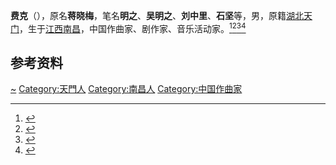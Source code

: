{{Otheruses|other=名为石坚的其他人物|石坚 (消歧义)}}

'''费克'''（{{bd|1917年|12月7日|1968年|12月18日|}}），原名'''蒋晓梅'''，笔名'''明之'''、'''吴明之'''、'''刘中里'''、'''石坚'''等，男，原籍[[湖北|湖北]][[天门县|天门]]，生于[[江西|江西]][[南昌|南昌]]，中国作曲家、剧作家、音乐活动家。<ref>{{Cite book|title=中国当代艺术界名人录|author=中国名人研究院编; 异天, 戈德主编|publisher=社会科学文献出版社|year=1993|isbn=|location=北京|pages=}}</ref><ref>{{Cite book|title=中华当代文化名人大辞典|author=张品兴, 殷登祥, 陈有进等主编|publisher=中国广播电视出版社|year=1992|isbn=9787504315137|location=北京|pages=}}</ref><ref>{{Cite book|title=20世纪中华人物名字号辞典|author=周家珍编著|publisher=法律出版社|year=2000|isbn=9787503628320|location=北京|pages=}}</ref><ref>{{Cite book|title=中国近现代人物别名词典|author=徐为民编|publisher=沈阳出版社|year=1993|isbn=|location=沈阳|pages=}}</ref>

== 参考资料 ==
{{reflist}}

{{中国人物小作品}}

{{Authority control}}
{{DEFAULTSORT:Feike}}
[[Category:蔣姓|~]]
[[Category:天門人|Category:天門人]]
[[Category:南昌人|Category:南昌人]]
[[Category:中国作曲家|Category:中国作曲家]]